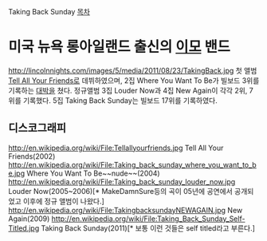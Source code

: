 Taking Back Sunday
[[목차]]


= 미국 뉴욕 롱아일랜드 출신의 [[이모]] 밴드 =
http://lincolnnights.com/images/5/media/2011/08/23/TakingBack.jpg
첫 앨범 [[Tell All Your Friends]]로 데뷔하였으며, 
2집 Where You Want To Be가 빌보드 3위를 기록하는 [[대박]]을 쳤다.
정규앨범 3집 Louder Now과 4집 New Again이 각각 2위, 7위를 기록했다.
5집 Taking Back Sunday는 빌보드 17위를 기록하였다.


== 디스코그래피 ==
http://en.wikipedia.org/wiki/File:Tellallyourfriends.jpg
Tell All Your Friends(2002)
http://en.wikipedia.org/wiki/File:Taking_back_sunday_where_you_want_to_be.jpg
Where You Want To Be~~nude~~(2004)
http://en.wikipedia.org/wiki/File:Taking_back_sunday_louder_now.jpg
Louder Now(2005~2006)[* MakeDamnSure등의 곡이 05년에 공연에서 공개되었고 이후에 정규 앨범이 나왔다.]
http://en.wikipedia.org/wiki/File:TakingbacksundayNEWAGAIN.jpg
New Again(2009)
http://en.wikipedia.org/wiki/File:Taking_Back_Sunday_Self-Titled.jpg
Taking Back Sunday(2011)[* 보통 이런 것들은 self titled라고 부른다.]
